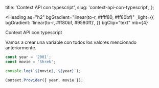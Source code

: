 
  title: 'Context API con typescript',
  slug: 'context-api-con-typescript',
};

<Heading
  as="h2"
  bgGradient="linear(to-r, #ffff80, #ff80bf)"
  _light={{
    bgGradient: 'linear(to-r, #ff80bf, #9580ff)',
  }}
  bgClip="text"
  mb={4}
>
  Context API con typescript
</Heading>

Vamos a crear una variable con todos los valores mencionado anteriormente.

```js
const year = '2001';
const movie = 'Shrek';

console.log(`${movie}, ${year}`);
```

```typescript
Context.Provider({ year, movie });
```

